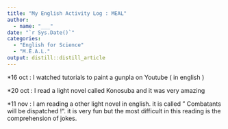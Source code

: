```yaml
---
title: "My English Activity Log : MEAL"
author:
  - name: "___" 
date: "`r Sys.Date()`"
categories:
  - "English for Science"
  - "M.E.A.L."
output: distill::distill_article
---
```


*16 oct : I watched tutorials to paint a gunpla on Youtube ( in english )

*20 oct : I read a light novel called Konosuba and it was very amazing

*11 nov : I am reading a other light novel in english. it is called " Combatants will be dispatched !". it is very fun but the most difficult in this reading is the comprehension of jokes.
